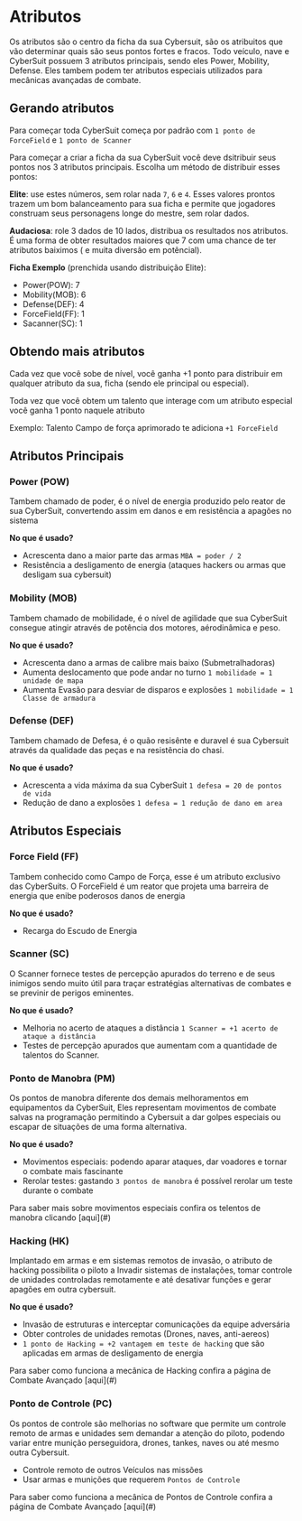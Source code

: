 
# Atributos

Os atributos são o centro da ficha da sua Cybersuit, são os atribuitos que vão determinar quais
são seus pontos fortes e fracos. Todo veículo, nave e CyberSuit possuem 3 atributos principais,
sendo eles Power, Mobility, Defense. Eles tambem podem ter atributos especiais utilizados para
mecânicas avançadas de combate.

## Gerando atributos

Para começar toda CyberSuit começa por padrão com `1 ponto de ForceField` e `1 ponto de Scanner`

Para começar a criar a ficha da sua CyberSuit você deve dsitribuir seus pontos nos 3 atributos
principais. Escolha um método de distribuir esses pontos:

**Elite**: use estes números, sem rolar nada `7`, `6` e `4`. Esses valores prontos trazem um bom
balanceamento para sua ficha e permite que jogadores construam seus personagens longe do mestre,
sem rolar dados.

**Audaciosa**: role 3 dados de 10 lados, distribua os resultados nos atributos. É uma forma de
obter resultados maiores que 7 com uma chance de ter atributos baiximos ( e muita diversão em 
potêncial).

**Ficha Exemplo** (prenchida usando distribuição Elite):

* Power(POW): 7
* Mobility(MOB): 6
* Defense(DEF): 4
* ForceField(FF): 1
* Sacanner(SC): 1

## Obtendo mais atributos

Cada vez que você sobe de nível, você ganha +1 ponto para distribuir em qualquer atributo da sua,
ficha (sendo ele principal ou especial).

Toda vez que você obtem um talento que interage com um atributo especial você ganha 1 ponto
naquele atributo 

Exemplo: Talento Campo de força aprimorado te adiciona `+1 ForceField`

## Atributos Principais

### Power (POW)
Tambem chamado de poder, é o nível de energia produzido pelo reator de sua CyberSuit,
convertendo assim em danos e em resistência a apagões no sistema

**No que é usado?**

- Acrescenta dano a maior parte das armas `MBA = poder / 2`
- Resistência a desligamento de energia (ataques hackers ou armas que desligam sua cybersuit)

### Mobility (MOB)
Tambem chamado de mobilidade, é o nível de agilidade que sua CyberSuit consegue atingir
através de potência dos motores, aérodinâmica e peso.

**No que é usado?**

- Acrescenta dano a armas de calibre mais baixo (Submetralhadoras)
- Aumenta deslocamento que pode andar no turno `1 mobilidade = 1 unidade de mapa`
- Aumenta Evasão para desviar de disparos e explosões  `1 mobilidade = 1 Classe de armadura`

### Defense (DEF)
Tambem chamado de Defesa, é o quão resisênte e duravel é sua Cybersuit através da qualidade das 
peças e na resistência do chasi.

**No que é usado?**

- Acrescenta a vida máxima da sua CyberSuit `1 defesa = 20 de pontos de vida`
- Redução de dano a explosões `1 defesa = 1 redução de dano em area`

## Atributos Especiais

### Force Field (FF)

Tambem conhecido como Campo de Força, esse é um atributo exclusivo das CyberSuits. O ForceField
é um reator que projeta uma barreira de energia que enibe poderosos danos de energia

**No que é usado?**

- Recarga do Escudo de Energia

### Scanner (SC)

O Scanner fornece testes de percepção apurados do terreno e de seus inimigos sendo muito útil
para traçar estratégias alternativas de combates e se previnir de perigos eminentes.

**No que é usado?**

- Melhoria no acerto de ataques a distância `1 Scanner = +1 acerto de ataque a distância`
- Testes de percepção apurados que aumentam com a quantidade de talentos do Scanner.

### Ponto de Manobra (PM)

Os pontos de manobra diferente dos demais melhoramentos em equipamentos da CyberSuit, Eles
representam movimentos de combate salvas na programação permitindo a Cybersuit a dar golpes
especiais ou escapar de situações de uma forma alternativa.

**No que é usado?**

- Movimentos especiais: podendo aparar ataques, dar voadores e tornar o combate mais fascinante
- Rerolar testes: gastando `3 pontos de manobra` é possível rerolar um teste durante o combate

<Callout type="info" emoji="ℹ️">
  Para saber mais sobre movimentos especiais confira os telentos de manobra clicando [aqui](#)
</Callout>

### Hacking (HK)

Implantado em armas e em sistemas remotos de invasão, o atributo de hacking possibilita o piloto
a Invadir sistemas de instalações, tomar controle de unidades controladas remotamente e até
desativar funções e gerar apagões em outra cybersuit.

**No que é usado?**

- Invasão de estruturas e interceptar comunicações da equipe adversária
- Obter controles de unidades remotas (Drones, naves, anti-aereos)
- `1 ponto de Hacking = +2 vantagem em teste de hacking` que são aplicadas em armas de desligamento
de energia

<Callout type="info" emoji="ℹ️">
  Para saber como funciona a mecânica de Hacking confira a página de Combate Avançado [aqui](#)
</Callout>

### Ponto de Controle (PC)

Os pontos de controle são melhorias no software que permite um controle remoto de armas e unidades
sem demandar a atenção do piloto, podendo variar entre munição perseguidora, drones, tankes, naves
ou até mesmo outra Cybersuit.

- Controle remoto de outros Veículos nas missões
- Usar armas e munições que requerem `Pontos de Controle`

<Callout type="info" emoji="ℹ️">
  Para saber como funciona a mecânica de Pontos de Controle confira a página de Combate Avançado [aqui](#)
</Callout>